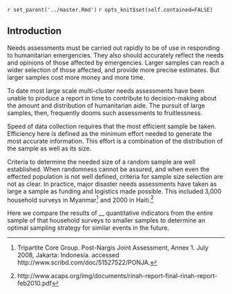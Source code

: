 `r set_parent('../master.Rmd')`
`r opts_knit$set(self.contained=FALSE)`

## Introduction {#sec:Introduction}
Needs assessments must be carried out rapidly to be of use in responding to humanitarian emergencies. They also should accurately reflect the needs and opinions of those affected by emergencies.  Larger samples can reach a wider selection of those affected, and provide more precise estimates.  But larger samples cost more money and more time.

To date most large scale multi-cluster needs assessments have been unable to produce a report in time to contribute to decision-making about the amount and distribution of humanitarian aide.  The pursuit of large samples, then, frequently dooms such assessments to fruitlessness.

Speed of data collection requires that the most efficient sample be taken.  Efficiency here is defined as the minimum effort needed to generate the most accurate information.  This effort is a combination of the distribution of the sample as well as its size.

Criteria to determine the needed size of a random sample are well established.  When randomness cannot be assured, and when even the effected population is not well defined, criteria for sample size selection are not as clear. In practice, major disaster needs assessments have taken as large a sample as funding and logistics made possible.  This included 3,000 household surveys in Myanmar^[Tripartite Core Group. Post-Nargis Joint Assessment, Annex 1. July 2008, Jakarta: Indonesia. accessed   http://www.scribd.com/doc/51527522/PONJA.] and 2000 in Haiti.^[http://www.acaps.org/img/documents/rinah-report-final-rinah-report-feb2010.pdf]

Here we compare the results of __ quantitative indicators from the entire sample of that household surveys to smaller samples to determine an optimal sampling strategy for similar events in the future.
